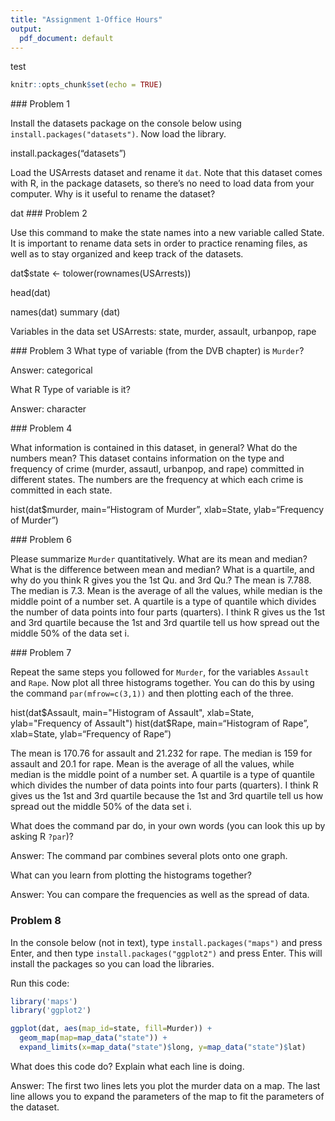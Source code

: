 ```yaml
---
title: "Assignment 1-Office Hours"
output:
  pdf_document: default
---
```

test
```r
knitr::opts_chunk$set(echo = TRUE)
```
 
   ### Problem 1 

Install the datasets package on the console below using `install.packages("datasets")`. Now load the library.

install.packages("datasets")

Load the USArrests dataset and rename it `dat`. Note that this dataset comes with R, in the package datasets, so there's no need to load data from your computer. Why is it useful to rename the dataset?

dat
  ### Problem 2

Use this command to make the state names into a new variable called State. 
It is important to rename data sets in order to practice renaming files, as well as to stay organized and keep track of the datasets. 

dat$state <- tolower(rownames(USArrests))

head(dat)

names(dat)
summary (dat)

Variables in the data set USArrests: state, murder, assault, urbanpop, rape 

   ### Problem 3
 What type of variable (from the DVB chapter) is `Murder`? 
  
  Answer: categorical
  
  What R Type of variable is it?
  
  Answer: character 
  
  ### Problem 4
  
  What information is contained in this dataset, in general? What do the numbers mean? 
  This dataset contains information on the type and frequency of crime (murder, assautl, urbanpop, and rape) committed in different states. The numbers are the frequency at which each crime is committed in each state.
  
  hist(dat$murder, main="Histogram of Murder", xlab=State, ylab="Frequency of Murder")

  ### Problem 6

Please summarize `Murder` quantitatively. What are its mean and median? What is the difference between mean and median? What is a quartile, and why do you think R gives you the 1st Qu. and 3rd Qu.?
 The mean is 7.788.
 The median is 7.3.
 Mean is the average of all the values, while median is the middle point of a number set. 
 A quartile is a type of quantile which divides the number of data points into four parts (quarters).
 I think R gives us the 1st and 3rd quartile because the 1st and 3rd quartile tell us how spread out the middle 50% of the data set i. 
  
  ### Problem 7

Repeat the same steps you followed for `Murder`, for the variables `Assault` and `Rape`. Now plot all three histograms together. You can do this by using the command `par(mfrow=c(3,1))` and then plotting each of the three. 

 hist(dat$Assault, main="Histogram of Assault", xlab=State, ylab="Frequency of Assault")
 hist(dat$Rape, main="Histogram of Rape", xlab=State, ylab="Frequency of Rape")
 
 The mean is 170.76 for assault and 21.232 for rape.
 The median is 159 for assault and 20.1 for rape.
 Mean is the average of all the values, while median is the middle point of a number set. 
 A quartile is a type of quantile which divides the number of data points into four parts (quarters).
 I think R gives us the 1st and 3rd quartile because the 1st and 3rd quartile tell us how spread out the middle 50% of the data set i. 
  
What does the command par do, in your own words (you can look this up by asking R `?par`)?

Answer: The command par combines several plots onto one graph. 

What can you learn from plotting the histograms together?

Answer: You can compare the frequencies as well as the spread of data.

### Problem 8

In the console below (not in text), type `install.packages("maps")` and press Enter, and then type `install.packages("ggplot2")` and press Enter. This will install the packages so you can load the libraries.

Run this code: 
```r
library('maps') 
library('ggplot2') 

ggplot(dat, aes(map_id=state, fill=Murder)) + 
  geom_map(map=map_data("state")) + 
  expand_limits(x=map_data("state")$long, y=map_data("state")$lat)
```
What does this code do? Explain what each line is doing.

Answer: The first two lines lets you plot the murder data on a map. 
The last line allows you to expand the parameters of the map to fit the parameters of the dataset.



